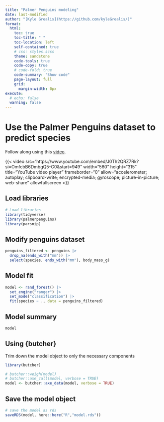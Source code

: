 ```yaml
---
title: "Palmer Penguins modeling"
date: last-modified
author: "[Kyle Grealis](https://github.com/kyleGrealis/)"
format: 
  html:
    toc: true
    toc-title: " "
    toc-location: left
    self-contained: true
    # css: styles.scss
    theme: sandstone
    code-tools: true
    code-copy: true
    # code-fold: true
    code-summary: "Show code"
    page-layout: full
    grid: 
      margin-width: 0px
execute: 
  # echo: false
  warning: false
---
```


# Use the Palmer Penguins dataset to predict species

Follow along using this [video](https://www.youtube.com/watch?v=J0Th2QRZ7Rk&t=199s).

<!-- adding youtube video -->
{{< video src="https://www.youtube.com/embed/J0Th2QRZ7Rk?si=OmfcbB6DmbgQ5-G0&amp;start=949" 
    width="560" height="315" 
    title="YouTube video player" 
    frameborder="0" allow="accelerometer; autoplay; clipboard-write; 
      encrypted-media; gyroscope; picture-in-picture; web-share" 
    allowfullscreen >}}

## Load libraries

```r
# Load libraries
library(tidyverse)
library(palmerpenguins)
library(parsnip)
```

## Modify penguins dataset

```r
penguins_filtered <- penguins |> 
  drop_na(ends_with("mm")) |> 
  select(species, ends_with("mm"), body_mass_g)
```

## Model fit

```r
model <- rand_forest() |>
  set_engine("ranger") |>
  set_mode("classification") |>
  fit(species ~ ., data = penguins_filtered)
```

## Model summary

```r
model
```



## Using {butcher}

Trim down the model object to only the necessary components

```r
library(butcher)
```

```r
# butcher::weigh(model)
# butcher::axe_call(model, verbose = TRUE)
model <- butcher::axe_data(model, verbose = TRUE)
```


## Save the model object

```r
# save the model as rds
saveRDS(model, here::here("R","model.rds"))
```